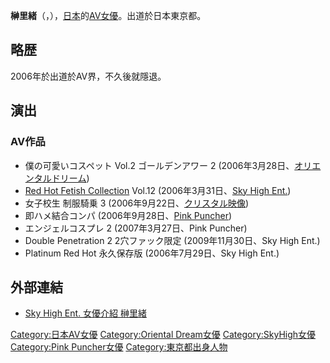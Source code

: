 {{AV女優|
|モデル名=榊里緒
|ふりがな=さかき　りお
|画像ファイル=
|別名=Ｒio
|愛称=
|生年=1987<!--エスワンのプロフィールに従って掲載-->
|生月=6
|生日=25
|出身地={{JPN}}・[[東京都|東京都]]
|血液型=AB
|時点=2006年12月
|身長=168
|体重=
|バスト=78
|ウエスト=57
|ヒップ=78
|カップ=
|股下=
|靴=
|身体備考=
|デビュー=2006年
|ジャンル=[[AV|AV]]
|AV出演期間=2006年 - 
|活動備考=
|他の活動=
|その他=
}}
{{japanese|japanese=榊 里緒|kana=さかき りお|romaji=Sakaki Rio}}
'''榊里緒'''（{{lang-ja|さかき りお}}，{{bd|1987年|6月25日|||}}），[[日本|日本]]的[[AV女優|AV女優]]。出道於日本東京都。

== 略歴 ==
2006年於出道於AV界，不久後就隱退。

== 演出 ==
=== AV作品 ===
* 僕の可愛いコスペット Vol.2 ゴールデンアワー 2 (2006年3月28日、[[オリエンタルドリーム|オリエンタルドリーム]])
* [[Red_Hot_Fetish_Collection|Red Hot Fetish Collection]] Vol.12 (2006年3月31日、[[Sky_High_Ent.|Sky High Ent.]])
* 女子校生 制服騎乗 3 (2006年9月22日、[[クリスタル映像|クリスタル映像]])
* 即ハメ結合コンパ (2006年9月28日、[[Pink_Puncher|Pink Puncher]])
* エンジェルコスプレ 2 (2007年3月27日、Pink Puncher)
* Double Penetration 2 2穴ファック限定 (2009年11月30日、Sky High Ent.)
* Platinum Red Hot 永久保存版 (2006年7月29日、Sky High Ent.)

== 外部連結 ==
* [https://web.archive.org/web/20110103184445/http://skyhighpremium.com/actress/catid_4-itemid_164.html Sky High Ent. 女優介紹 榊里緒]

{{DEFAULTSORT:Sakaki Rio}}
[[Category:日本AV女優|Category:日本AV女優]]
[[Category:Oriental_Dream女優|Category:Oriental Dream女優]]
[[Category:SkyHigh女優|Category:SkyHigh女優]]
[[Category:Pink_Puncher女優|Category:Pink Puncher女優]]
[[Category:東京都出身人物|Category:東京都出身人物]]
